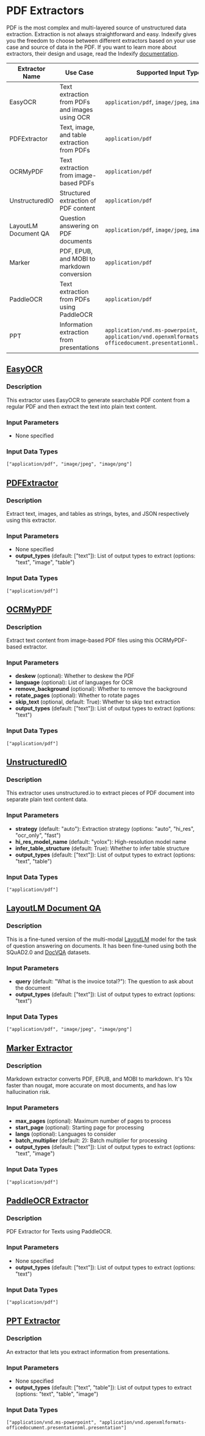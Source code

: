 # PDF Extractors

PDF is the most complex and multi-layered source of unstructured data extraction. Extraction is not always straightforward and easy. Indexify gives you the freedom to choose between different extractors based on your use case and source of data in the PDF. If you want to learn more about extractors, their design and usage, read the Indexify [documentation](https://docs.getindexify.ai/concepts/).

| Extractor Name | Use Case | Supported Input Types |
|----------------|----------|------------------------|
| EasyOCR | Text extraction from PDFs and images using OCR | `application/pdf`, `image/jpeg`, `image/png` |
| PDFExtractor | Text, image, and table extraction from PDFs | `application/pdf` |
| OCRMyPDF | Text extraction from image-based PDFs | `application/pdf` |
| UnstructuredIO | Structured extraction of PDF content | `application/pdf` |
| LayoutLM Document QA | Question answering on PDF documents | `application/pdf`, `image/jpeg`, `image/png` |
| Marker | PDF, EPUB, and MOBI to markdown conversion | `application/pdf` |
| PaddleOCR | Text extraction from PDFs using PaddleOCR | `application/pdf` |
| PPT | Information extraction from presentations | `application/vnd.ms-powerpoint`, `application/vnd.openxmlformats-officedocument.presentationml.presentation` |

## [EasyOCR](https://github.com/tensorlakeai/indexify-extractors/tree/main/pdf/easyocrpdf)

### Description
This extractor uses EasyOCR to generate searchable PDF content from a regular PDF and then extract the text into plain text content.

### Input Parameters
- None specified

### Input Data Types
```
["application/pdf", "image/jpeg", "image/png"]
```

## [PDFExtractor](https://github.com/tensorlakeai/indexify-extractors/tree/main/pdf/pdfextractor)

### Description
Extract text, images, and tables as strings, bytes, and JSON respectively using this extractor.

### Input Parameters
- None specified
- **output_types** (default: ["text"]): List of output types to extract (options: "text", "image", "table")

### Input Data Types
```
["application/pdf"]
```

## [OCRMyPDF](https://github.com/tensorlakeai/indexify-extractors/tree/main/pdf/ocrmypdf)

### Description
Extract text content from image-based PDF files using this OCRMyPDF-based extractor.

### Input Parameters
- **deskew** (optional): Whether to deskew the PDF
- **language** (optional): List of languages for OCR
- **remove_background** (optional): Whether to remove the background
- **rotate_pages** (optional): Whether to rotate pages
- **skip_text** (optional, default: True): Whether to skip text extraction
- **output_types** (default: ["text"]): List of output types to extract (options: "text")

### Input Data Types

```
["application/pdf"]
```

## [UnstructuredIO](https://github.com/tensorlakeai/indexify-extractors/tree/main/pdf/unstructuredio)

### Description
This extractor uses unstructured.io to extract pieces of PDF document into separate plain text content data.

### Input Parameters
- **strategy** (default: "auto"): Extraction strategy (options: "auto", "hi_res", "ocr_only", "fast")
- **hi_res_model_name** (default: "yolox"): High-resolution model name
- **infer_table_structure** (default: True): Whether to infer table structure
- **output_types** (default: ["text"]): List of output types to extract (options: "text", "table")

### Input Data Types

```
["application/pdf"]
```

## [LayoutLM Document QA](https://github.com/tensorlakeai/indexify-extractors/tree/main/pdf/layoutlm_document_qa)

### Description

This is a fine-tuned version of the multi-modal [LayoutLM](https://aka.ms/layoutlm) model for the task of question answering on documents. It has been fine-tuned using both the SQuAD2.0 and [DocVQA](https://www.docvqa.org/) datasets.

### Input Parameters

- **query** (default: "What is the invoice total?"): The question to ask about the document
- **output_types** (default: ["text"]): List of output types to extract (options: "text")


### Input Data Types

```
["application/pdf", "image/jpeg", "image/png"]
```

## [Marker Extractor](https://github.com/tensorlakeai/indexify-extractors/tree/main/pdf/marker)

### Description

Markdown extractor converts PDF, EPUB, and MOBI to markdown. It's 10x faster than nougat, more accurate on most documents, and has low hallucination risk.

### Input Parameters

- **max_pages** (optional): Maximum number of pages to process
- **start_page** (optional): Starting page for processing
- **langs** (optional): Languages to consider
- **batch_multiplier** (default: 2): Batch multiplier for processing
- **output_types** (default: ["text"]): List of output types to extract (options: "text", "image")

### Input Data Types

```
["application/pdf"]
```

## [PaddleOCR Extractor](https://github.com/tensorlakeai/indexify-extractors/tree/main/pdf/paddleocr)

### Description

PDF Extractor for Texts using PaddleOCR.

### Input Parameters

- None specified
- **output_types** (default: ["text"]): List of output types to extract (options: "text")

### Input Data Types

```
["application/pdf"]
```

## [PPT Extractor](https://github.com/tensorlakeai/indexify-extractors/tree/main/pdf/ppt)

### Description

An extractor that lets you extract information from presentations.

### Input Parameters
- None specified
- **output_types** (default: ["text", "table"]): List of output types to extract (options: "text", "table", "image")

### Input Data Types
```
["application/vnd.ms-powerpoint", "application/vnd.openxmlformats-officedocument.presentationml.presentation"]
```

